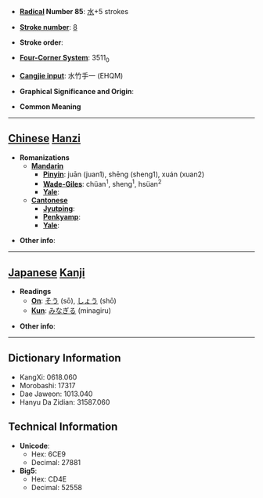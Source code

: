 * '''[[Wiktionary:Chinese radical index| Radical]] Number 85''': [[Wiktionary:Chinese radical index 水|水]]+5 strokes

* '''[[Wiktionary:Chinese total strokes index|Stroke number]]''': [[Wiktionary:Chinese total strokes index 8|8]]

* '''Stroke order''': 

* '''[[Wiktionary:Chinese four corner index|Four-Corner System]]''': 3511<sub>0</sub>

* '''[[Wiktionary:Chinese Cangjie index|Cangjie input]]''': 水竹手一 (EHQM)

* '''Graphical Significance and Origin''': 

* '''Common Meaning'''

----

== [[Chinese]] [[Hanzi]] ==

* '''Romanizations'''
** '''[[Mandarin]]'''
*** '''[[Pinyin]]''': juān (juan1), shēng (sheng1), xuán (xuan2)
*** '''[[Wade-Giles]]''': chüan<sup>1</sup>, sheng<sup>1</sup>, hsüan<sup>2</sup>
*** '''[[Yale]]''': 
** '''[[Cantonese]]'''
*** '''[[Jyutping]]''':
*** '''[[Penkyamp]]''': 
*** '''[[Yale]]''': 

* '''Other info''': 

----

== [[Japanese]] [[Kanji]] ==

* '''Readings'''
** '''[[On]]''': [[そう]] (sō), [[しょう]] (shō)
** '''[[Kun]]''': [[みなぎる]] (minagiru)

* '''Other info''':  

----

== Dictionary Information ==

* KangXi: 0618.060
* Morobashi: 17317
* Dae Jaweon: 1013.040
* Hanyu Da Zidian: 31587.060

== Technical Information ==

* '''Unicode''':
** Hex: 6CE9
** Decimal: 27881
* '''Big5''':
** Hex: CD4E
** Decimal: 52558